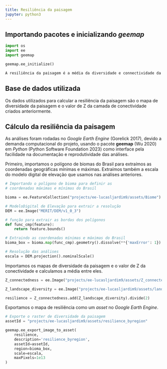 ```yaml
---
title: Resiliência da paisagem
jupyter: python3
---
```




## Importando pacotes e inicializando *geemap*

```python
import os
import ee
import geemap
```

```python
geemap.ee_initialize()
```

```python
A resiliência da paisagem é a média da diversidade e connectividade da paisagem.
```

## Base de dados utilizada

Os dados utilizados para calcular a resiliência da paisagem são o mapa de diversidade da paisagem e o valor de Z da camada de conectividade criados anteriormente.

## Cálculo da resiliência da paisagem

As análises foram rodadas no *Google Earth Engine* (Gorelick 2017), devido a demanda computacional do projeto, usando o pacote **geemap** (Wu 2020) em *Python* (Python Software Foundation 2023) como interface pela facilidade na documentação e reprodutividade das análises. 

Primeiro, importamos o polígono de biomas do Brasil para extraímos as coordenadas geográficas mínimas e máximas. Extraímos também a escala do modelo digital de elevação que usamos nas análises anteriores.

```python
# Importando o polígono de bioma para definir as 
# coordenadas máximas e mínimas do Brasil

bioma = ee.FeatureCollection("projects/ee-lucasljardim9/assets/Biome")

# ModeloDigital de Elevação para extrair a resolução
DEM = ee.Image("MERIT/DEM/v1_0_3")

# função para extrair as bordas dos polígonos
def func_cmp(feature):
    return feature.bounds() 

# Extraindo as coordenadas mínimas e máximas do Brasil
bioma_box = bioma.map(func_cmp).geometry().dissolve(**{'maxError': 1}).bounds()

# Resolução das análises
escala = DEM.projection().nominalScale()
```

Importamos os mapas de diversidade da paisagem e o valor de Z da conectividade e calculamos a média entre eles.

```python
Z_connectedness = ee.Image("projects/ee-lucasljardim9/assets/Z_connectedness_byregion")

Z_landscape_diversity = ee.Image("projects/ee-lucasljardim9/assets/landscape_diversity_byregion")

resilience = Z_connectedness.add(Z_landscape_diversity).divide(2)
```

Exportamos o mapa de resiliência como um *asset* no *Google Earth Engine*.

```python
# Exporte o raster de diversidade da paisagem
assetId = "projects/ee-lucasljardim9/assets/resilience_byregion"

geemap.ee_export_image_to_asset(
    resilience, 
    description='resilience_byregion', 
    assetId=assetId, 
    region=bioma_box, 
    scale=escala,
    maxPixels=1e13
)
```

